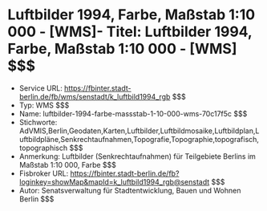 # Luftbilder 1994, Farbe, Maßstab 1:10 000 - [WMS]- Titel: Luftbilder 1994, Farbe, Maßstab 1:10 000 - [WMS] $$$
- Service URL: https://fbinter.stadt-berlin.de/fb/wms/senstadt/k_luftbild1994_rgb $$$
- Typ: WMS $$$
- Name: luftbilder-1994-farbe-massstab-1-10-000-wms-70c17f5c $$$
- Stichworte: AdVMIS,Berlin,Geodaten,Karten,Luftbilder,Luftbildmosaike,Luftbildplan,Luftbildpläne,Senkrechtaufnahmen,Topografie,Topographie,topografisch,topographisch $$$
- Anmerkung: Luftbilder (Senkrechtaufnahmen) für Teilgebiete Berlins im Maßstab  1:10 000, Farbe $$$
- Fisbroker URL: https://fbinter.stadt-berlin.de/fb?loginkey=showMap&mapId=k_luftbild1994_rgb@senstadt $$$
- Autor: Senatsverwaltung für Stadtentwicklung, Bauen und Wohnen Berlin $$$
